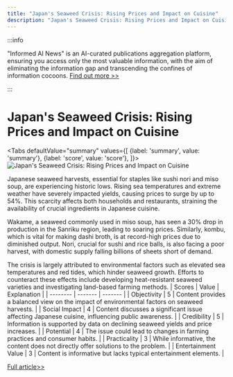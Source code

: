 ```yaml
---
title: "Japan's Seaweed Crisis: Rising Prices and Impact on Cuisine"
description: "Japan's Seaweed Crisis: Rising Prices and Impact on Cuisine"
---
```



:::info

"Informed AI News" is an AI-curated publications aggregation platform, ensuring you access only the most valuable information, with the aim of eliminating the information gap and transcending the confines of information cocoons.  [Find out more >>](/docs/guides)

:::

# Japan's Seaweed Crisis: Rising Prices and Impact on Cuisine


<Tabs
	defaultValue="summary"
	values={[
	{label: 'summary', value: 'summary'},
	{label: 'score', value: 'score'},
]}>
<TabItem value="summary">
<img
  src="https://image.informedainews.com/2024/06/Foo-iwi-1717900613-0.jpg"
  alt="Japan's Seaweed Crisis: Rising Prices and Impact on Cuisine"
/>



Japanese seaweed harvests, essential for staples like sushi nori and miso soup, are experiencing historic lows. Rising sea temperatures and extreme weather have severely impacted yields, causing prices to surge by up to 54%. This scarcity affects both households and restaurants, straining the availability of crucial ingredients in Japanese cuisine.

Wakame, a seaweed commonly used in miso soup, has seen a 30% drop in production in the Sanriku region, leading to soaring prices. Similarly, kombu, which is vital for making dashi broth, is at record-high prices due to diminished output. Nori, crucial for sushi and rice balls, is also facing a poor harvest, with domestic supply falling billions of sheets short of demand.

The crisis is largely attributed to environmental factors such as elevated sea temperatures and red tides, which hinder seaweed growth. Efforts to counteract these effects include developing heat-resistant seaweed varieties and investigating land-based farming methods.
</TabItem>
<TabItem value="score">
	| Scores     | Value   | Explanation |
	| -------- | ------- | ------- |
	| Objectivity  | 5    | Content provides a balanced view on the impact of environmental factors on seaweed harvests.    |
	| Social Impact | 4     | Content discusses a significant issue affecting Japanese cuisine, influencing public awareness.    |
	| Credibility    | 5    | Information is supported by data on declining seaweed yields and price increases.    |
	| Potential    | 4    | The issue could lead to changes in farming practices and consumer habits.    |
	| Practicality    | 3    | While informative, the content does not directly offer solutions to the problem.    |
	| Entertainment Value    | 3    | Content is informative but lacks typical entertainment elements.    |
</TabItem>
</Tabs>

[Full article>>](https://asia.nikkei.com/Business/Food-Beverage/Japan-s-poor-seaweed-harvest-drives-up-prices-hits-restaurants)

